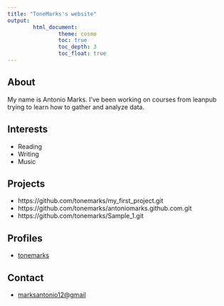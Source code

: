 ```yaml
--- 
title: "ToneMarks's website" 
output: 
        html_document: 
                theme: cosmo
                toc: true 
                toc_depth: 3 
                toc_float: true 
---
```

## About

My name is Antonio Marks. I've been working on courses from leanpub trying to learn how to gather and analyze data.

## Interests
 
* Reading
* Writing
* Music
 
## Projects
 
* https://github.com/tonemarks/my_first_project.git
* https://github.com/tonemarks/antoniomarks.github.com.git
* https://github.com/tonemarks/Sample_1.git
 
## Profiles 
 
* [tonemarks](http://github.com/tonemarks)
 
## Contact
 
* [marksantonio12@gmail](mailto:marksantonio12@gmail.com)